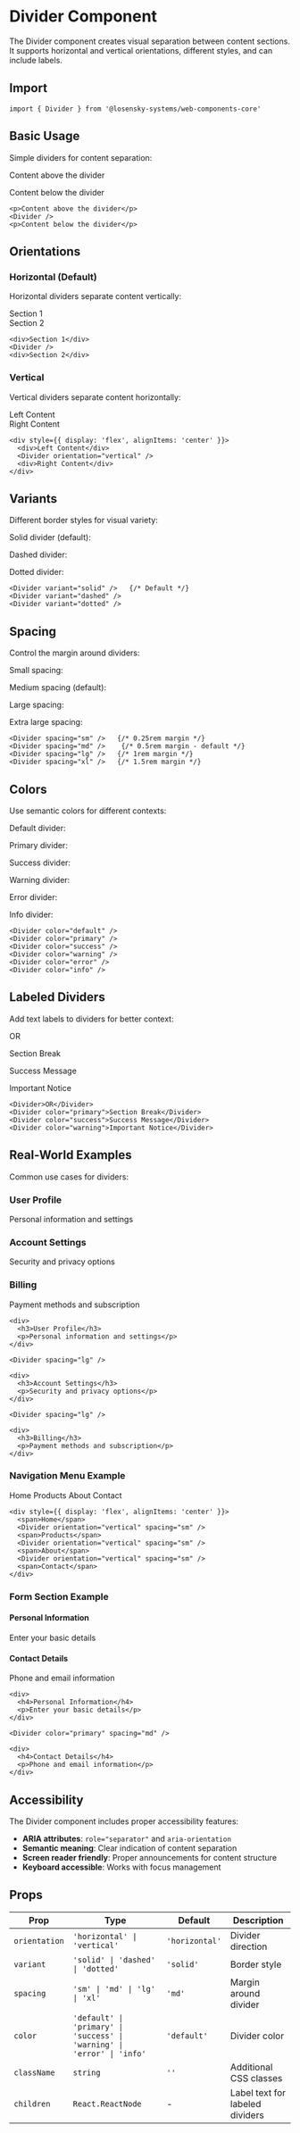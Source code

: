 
# Divider Component

The Divider component creates visual separation between content sections. It supports horizontal and vertical orientations, different styles, and can include labels.

## Import

```tsx
import { Divider } from '@losensky-systems/web-components-core'
```

## Basic Usage

Simple dividers for content separation:

<div style={{ marginBottom: '2rem' }}>
  <p>Content above the divider</p>
  <Divider />
  <p>Content below the divider</p>
</div>

```tsx
<p>Content above the divider</p>
<Divider />
<p>Content below the divider</p>
```

## Orientations

### Horizontal (Default)
Horizontal dividers separate content vertically:

<div style={{ marginBottom: '2rem' }}>
  <div style={{ padding: '1rem', background: '#f8fafc', borderRadius: '0.5rem', marginBottom: '1rem' }}>
    Section 1
  </div>
  <Divider />
  <div style={{ padding: '1rem', background: '#f8fafc', borderRadius: '0.5rem', marginTop: '1rem' }}>
    Section 2
  </div>
</div>

```tsx
<div>Section 1</div>
<Divider />
<div>Section 2</div>
```

### Vertical
Vertical dividers separate content horizontally:

<div style={{ display: 'flex', alignItems: 'center', marginBottom: '2rem', height: '4rem' }}>
  <div style={{ padding: '0.5rem 1rem', background: '#f8fafc', borderRadius: '0.5rem' }}>
    Left Content
  </div>
  <Divider orientation="vertical" />
  <div style={{ padding: '0.5rem 1rem', background: '#f8fafc', borderRadius: '0.5rem' }}>
    Right Content
  </div>
</div>

```tsx
<div style={{ display: 'flex', alignItems: 'center' }}>
  <div>Left Content</div>
  <Divider orientation="vertical" />
  <div>Right Content</div>
</div>
```

## Variants

Different border styles for visual variety:

<div style={{ marginBottom: '2rem' }}>
  <p>Solid divider (default):</p>
  <Divider variant="solid" />
  
  <p style={{ marginTop: '1rem' }}>Dashed divider:</p>
  <Divider variant="dashed" />
  
  <p style={{ marginTop: '1rem' }}>Dotted divider:</p>
  <Divider variant="dotted" />
</div>

```tsx
<Divider variant="solid" />   {/* Default */}
<Divider variant="dashed" />
<Divider variant="dotted" />
```

## Spacing

Control the margin around dividers:

<div style={{ marginBottom: '2rem' }}>
  <p>Small spacing:</p>
  <Divider spacing="sm" />
  <p>Medium spacing (default):</p>
  <Divider spacing="md" />
  <p>Large spacing:</p>
  <Divider spacing="lg" />
  <p>Extra large spacing:</p>
  <Divider spacing="xl" />
</div>

```tsx
<Divider spacing="sm" />   {/* 0.25rem margin */}
<Divider spacing="md" />    {/* 0.5rem margin - default */}
<Divider spacing="lg" />   {/* 1rem margin */}
<Divider spacing="xl" />   {/* 1.5rem margin */}
```

## Colors

Use semantic colors for different contexts:

<div style={{ marginBottom: '2rem' }}>
  <p>Default divider:</p>
  <Divider color="default" />
  
  <p style={{ marginTop: '1rem' }}>Primary divider:</p>
  <Divider color="primary" />
  
  <p style={{ marginTop: '1rem' }}>Success divider:</p>
  <Divider color="success" />
  
  <p style={{ marginTop: '1rem' }}>Warning divider:</p>
  <Divider color="warning" />
  
  <p style={{ marginTop: '1rem' }}>Error divider:</p>
  <Divider color="error" />
  
  <p style={{ marginTop: '1rem' }}>Info divider:</p>
  <Divider color="info" />
</div>

```tsx
<Divider color="default" />
<Divider color="primary" />
<Divider color="success" />
<Divider color="warning" />
<Divider color="error" />
<Divider color="info" />
```

## Labeled Dividers

Add text labels to dividers for better context:

<div style={{ marginBottom: '2rem' }}>
  <Divider>OR</Divider>
  
  <Divider color="primary">Section Break</Divider>
  
  <Divider color="success">Success Message</Divider>
  
  <Divider color="warning">Important Notice</Divider>
</div>

```tsx
<Divider>OR</Divider>
<Divider color="primary">Section Break</Divider>
<Divider color="success">Success Message</Divider>
<Divider color="warning">Important Notice</Divider>
```

## Real-World Examples

Common use cases for dividers:

<div style={{ marginBottom: '2rem' }}>
  <div style={{ padding: '1rem', background: '#f8fafc', borderRadius: '0.5rem' }}>
    <h3 style={{ margin: '0 0 0.5rem 0' }}>User Profile</h3>
    <p style={{ margin: 0 }}>Personal information and settings</p>
  </div>
  
  <Divider spacing="lg" />
  
  <div style={{ padding: '1rem', background: '#f8fafc', borderRadius: '0.5rem' }}>
    <h3 style={{ margin: '0 0 0.5rem 0' }}>Account Settings</h3>
    <p style={{ margin: 0 }}>Security and privacy options</p>
  </div>
  
  <Divider spacing="lg" />
  
  <div style={{ padding: '1rem', background: '#f8fafc', borderRadius: '0.5rem' }}>
    <h3 style={{ margin: '0 0 0.5rem 0' }}>Billing</h3>
    <p style={{ margin: 0 }}>Payment methods and subscription</p>
  </div>
</div>

```tsx
<div>
  <h3>User Profile</h3>
  <p>Personal information and settings</p>
</div>

<Divider spacing="lg" />

<div>
  <h3>Account Settings</h3>
  <p>Security and privacy options</p>
</div>

<Divider spacing="lg" />

<div>
  <h3>Billing</h3>
  <p>Payment methods and subscription</p>
</div>
```

### Navigation Menu Example

<div style={{ display: 'flex', alignItems: 'center', marginBottom: '2rem', padding: '0.5rem', background: '#f8fafc', borderRadius: '0.5rem' }}>
  <span style={{ padding: '0.5rem 1rem' }}>Home</span>
  <Divider orientation="vertical" spacing="sm" />
  <span style={{ padding: '0.5rem 1rem' }}>Products</span>
  <Divider orientation="vertical" spacing="sm" />
  <span style={{ padding: '0.5rem 1rem' }}>About</span>
  <Divider orientation="vertical" spacing="sm" />
  <span style={{ padding: '0.5rem 1rem' }}>Contact</span>
</div>

```tsx
<div style={{ display: 'flex', alignItems: 'center' }}>
  <span>Home</span>
  <Divider orientation="vertical" spacing="sm" />
  <span>Products</span>
  <Divider orientation="vertical" spacing="sm" />
  <span>About</span>
  <Divider orientation="vertical" spacing="sm" />
  <span>Contact</span>
</div>
```

### Form Section Example

<div style={{ marginBottom: '2rem' }}>
  <div style={{ padding: '1rem', background: '#f8fafc', borderRadius: '0.5rem' }}>
    <h4 style={{ margin: '0 0 0.5rem 0' }}>Personal Information</h4>
    <p style={{ margin: 0, fontSize: '0.875rem', color: '#6b7280' }}>Enter your basic details</p>
  </div>
  
  <Divider color="primary" spacing="md" />
  
  <div style={{ padding: '1rem', background: '#f8fafc', borderRadius: '0.5rem' }}>
    <h4 style={{ margin: '0 0 0.5rem 0' }}>Contact Details</h4>
    <p style={{ margin: 0, fontSize: '0.875rem', color: '#6b7280' }}>Phone and email information</p>
  </div>
</div>

```tsx
<div>
  <h4>Personal Information</h4>
  <p>Enter your basic details</p>
</div>

<Divider color="primary" spacing="md" />

<div>
  <h4>Contact Details</h4>
  <p>Phone and email information</p>
</div>
```

## Accessibility

The Divider component includes proper accessibility features:

- **ARIA attributes**: `role="separator"` and `aria-orientation`
- **Semantic meaning**: Clear indication of content separation
- **Screen reader friendly**: Proper announcements for content structure
- **Keyboard accessible**: Works with focus management

## Props

| Prop | Type | Default | Description |
|------|------|---------|-------------|
| `orientation` | `'horizontal' \| 'vertical'` | `'horizontal'` | Divider direction |
| `variant` | `'solid' \| 'dashed' \| 'dotted'` | `'solid'` | Border style |
| `spacing` | `'sm' \| 'md' \| 'lg' \| 'xl'` | `'md'` | Margin around divider |
| `color` | `'default' \| 'primary' \| 'success' \| 'warning' \| 'error' \| 'info'` | `'default'` | Divider color |
| `className` | `string` | `''` | Additional CSS classes |
| `children` | `React.ReactNode` | - | Label text for labeled dividers |
